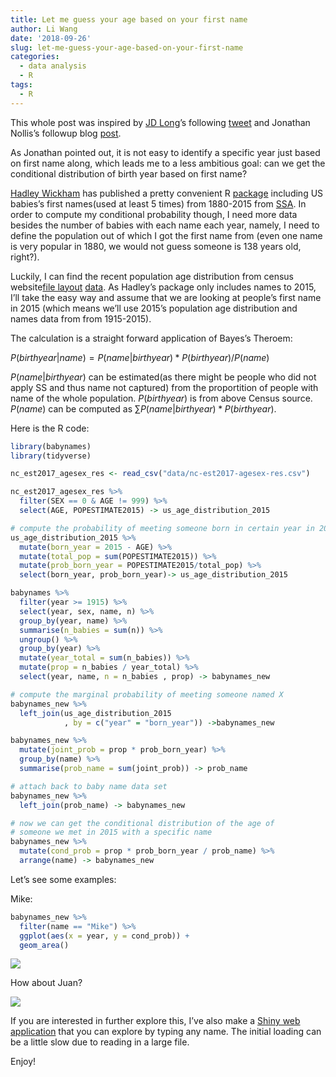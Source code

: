 ```yaml
---
title: Let me guess your age based on your first name
author: Li Wang
date: '2018-09-26'
slug: let-me-guess-your-age-based-on-your-first-name
categories:
  - data analysis
  - R
tags:
  - R
---
```


This whole post was inspired by [JD Long](https://twitter.com/CMastication?ref_src=twsrc%5Egoogle%7Ctwcamp%5Eserp%7Ctwgr%5Eauthor)'s following [tweet](https://twitter.com/CMastication/status/1043098519190548481) and Jonathan Nollis's followup blog [post](https://towardsdatascience.com/guessing-the-year-you-were-born-from-baby-names-using-r-17c8cbb8d0a5).

As Jonathan pointed out, it is not easy to identify a specific year just based on first name along, which leads me to a less ambitious goal: can we get the conditional distribution of birth year based on first name? 

[Hadley Wickham](http://hadley.nz/) has published a pretty convenient R [package](https://cran.r-project.org/web/packages/babynames/index.html) including US babies's first names(used at least 5 times) from 1880-2015 from [SSA](https://www.ssa.gov/). In order to compute my conditional probability though, I need more data besides the number of babies with each name each year, namely, I need to define the population out of which I got the first name from (even one name is very popular in 1880, we would not guess someone is 138 years old, right?). 

Luckily, I can find the recent population age distribution from census website[file layout](https://www2.census.gov/programs-surveys/popest/technical-documentation/file-layouts/2010-2017/nc-est2017-agesex-res.pdf) [data](https://www2.census.gov/programs-surveys/popest/technical-documentation/file-layouts/2010-2017/nc-est2017-agesex-res.pdf). As Hadley's package only includes names to 2015, I'll take the easy way and assume that we are looking at people's first name in 2015 (which means we'll use 2015's population age distribution and names data from from 1915-2015).

The calculation is a straight forward application of Bayes's Theroem:

$P(birth year | name) = P(name | birth year) * P(birth year) / P(name)$

$P(name | birth year)$ can be estimated(as there might be people who did not apply SS and thus name not captured) from the proportition of people with name of the whole population. $P(birth year)$ is from above Census source. $P(name)$ can be computed as $\sum P(name | birth year) * P(birth year)$. 

Here is the R code:

```r
library(babynames)
library(tidyverse)

nc_est2017_agesex_res <- read_csv("data/nc-est2017-agesex-res.csv")

nc_est2017_agesex_res %>% 
  filter(SEX == 0 & AGE != 999) %>%
  select(AGE, POPESTIMATE2015) -> us_age_distribution_2015

# compute the probability of meeting someone born in certain year in 2015
us_age_distribution_2015 %>%
  mutate(born_year = 2015 - AGE) %>%
  mutate(total_pop = sum(POPESTIMATE2015)) %>%
  mutate(prob_born_year = POPESTIMATE2015/total_pop) %>%
  select(born_year, prob_born_year)-> us_age_distribution_2015

babynames %>%
  filter(year >= 1915) %>%
  select(year, sex, name, n) %>%
  group_by(year, name) %>%
  summarise(n_babies = sum(n)) %>%
  ungroup() %>%
  group_by(year) %>%
  mutate(year_total = sum(n_babies)) %>%
  mutate(prop = n_babies / year_total) %>%
  select(year, name, n = n_babies , prop) -> babynames_new

# compute the marginal probability of meeting someone named X 
babynames_new %>%
  left_join(us_age_distribution_2015
            , by = c("year" = "born_year")) ->babynames_new

babynames_new %>%
  mutate(joint_prob = prop * prob_born_year) %>%
  group_by(name) %>%
  summarise(prob_name = sum(joint_prob)) -> prob_name

# attach back to baby name data set
babynames_new %>%
  left_join(prob_name) -> babynames_new

# now we can get the conditional distribution of the age of
# someone we met in 2015 with a specific name
babynames_new %>%
  mutate(cond_prob = prop * prob_born_year / prob_name) %>%
  arrange(name) -> babynames_new
```

Let's see some examples:

Mike:

```r
babynames_new %>%
  filter(name == "Mike") %>%
  ggplot(aes(x = year, y = cond_prob)) +
  geom_area()
```

![](/post/2018-09-26-let-me-guess-your-age-based-on-your-first-name_files/Mike.jpeg)

How about Juan?

![](/post/2018-09-26-let-me-guess-your-age-based-on-your-first-name_files/Juan.jpeg)

If you are interested in further explore this, I've also make a [Shiny web application](https://wangfan8.shinyapps.io/AgeGuesser/) that you can explore by typing any name. The initial loading can be a little slow due to reading in a large file.

Enjoy!




